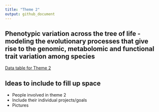 ```yaml
---
title: "Theme 2"
output: github_document
---
```


## Phenotypic variation across the tree of life - modeling the evolutionary processes that give rise to the genomic, metabolomic and functional trait variation among species

[Data table for Theme 2](https://docs.google.com/spreadsheets/d/1GdhefyneqIbjArH5cVibGYC0rxqVi20_gEU_hSqxZ1g/edit?usp=sharing)

## Ideas to include to fill up space
  + People involved in theme 2  
  + Include their individual projects/goals  
  + Pictures